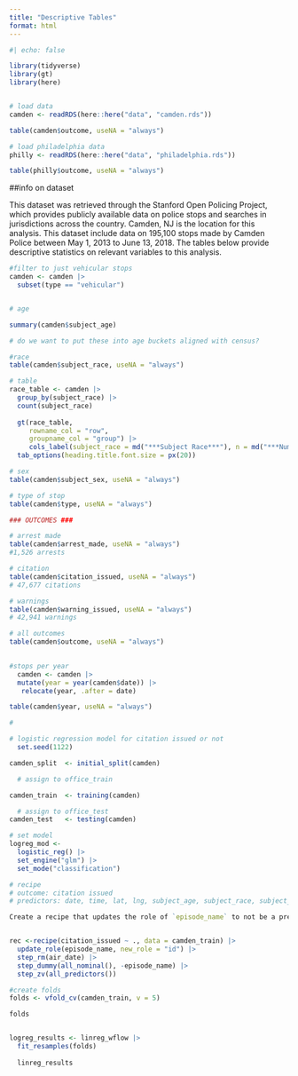 ```yaml
---
title: "Descriptive Tables"
format: html
---
```



```r
#| echo: false

library(tidyverse)
library(gt)
library(here)


# load data
camden <- readRDS(here::here("data", "camden.rds"))

table(camden$outcome, useNA = "always")

# load philadelphia data 
philly <- readRDS(here::here("data", "philadelphia.rds"))

table(philly$outcome, useNA = "always")

```

##info on dataset

This dataset was retrieved through the Stanford Open Policing Project, which provides publicly available data on police  stops and searches in jurisdictions across the country. Camden, NJ is the location for this analysis. This dataset include data on 195,100 stops made by Camden Police between May 1, 2013 to June 13, 2018. The tables below provide descriptive statistics on relevant variables to this analysis.


```r

#filter to just vehicular stops 
camden <- camden |> 
  subset(type == "vehicular")


# age

summary(camden$subject_age)

# do we want to put these into age buckets aligned with census?

#race
table(camden$subject_race, useNA = "always")

# table
race_table <- camden |> 
  group_by(subject_race) |> 
  count(subject_race) 
  
  gt(race_table, 
     rowname_col = "row",
     groupname_col = "group") |> 
     cols_label(subject_race = md("***Subject Race***"), n = md("***Number of Responses***")) |> 
  tab_options(heading.title.font.size = px(20)) 


```

```r
# sex 
table(camden$subject_sex, useNA = "always")

# type of stop
table(camden$type, useNA = "always")

### OUTCOMES ###

# arrest made
table(camden$arrest_made, useNA = "always")
#1,526 arrests

# citation 
table(camden$citation_issued, useNA = "always")
# 47,677 citations

# warnings 
table(camden$warning_issued, useNA = "always")
# 42,941 warnings

# all outcomes
table(camden$outcome, useNA = "always")

  
#stops per year
  camden <- camden |> 
  mutate(year = year(camden$date)) |> 
   relocate(year, .after = date) 

table(camden$year, useNA = "always")

#

```

```r

# logistic regression model for citation issued or not
  set.seed(1122)

camden_split  <- initial_split(camden)

  # assign to office_train

camden_train  <- training(camden)

  # assign to office_test
camden_test   <- testing(camden)

# set model
logreg_mod <-  
  logistic_reg() |> 
  set_engine("glm") |> 
  set_mode("classification")

# recipe 
# outcome: citation issued
# predictors: date, time, lat, lng, subject_age, subject_race, subject_sex, type, vehicle_color, vehicle_male, vehicle_model, vehicle_registration_state, vehicle_year 

Create a recipe that updates the role of `episode_name` to not be a predictor, removes `air_date` as a predictor, turn all nominal into dummy, and removes all zero variance predictors. Visit https://recipes.tidymodels.org/reference/index.html to find the correct `step_()` functions.


rec <-recipe(citation_issued ~ ., data = camden_train) |> 
  update_role(episode_name, new_role = "id") |> 
  step_rm(air_date) |> 
  step_dummy(all_nominal(), -episode_name) |> 
  step_zv(all_predictors())

#create folds
folds <- vfold_cv(camden_train, v = 5)

folds


logreg_results <- linreg_wflow |> 
  fit_resamples(folds) 
  
  linreg_results




```





